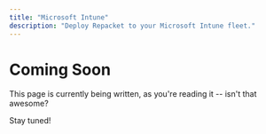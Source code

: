 ```yaml
---
title: "Microsoft Intune"
description: "Deploy Repacket to your Microsoft Intune fleet."
---
```


# Coming Soon

This page is currently being written, as you're reading it -- isn't that awesome?

Stay tuned!